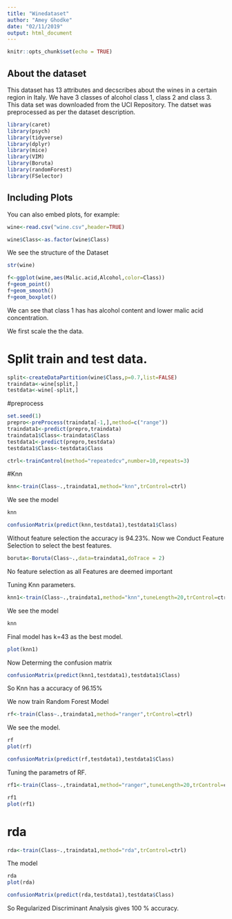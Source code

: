 ```yaml
---
title: "Winedataset"
author: "Amey Ghodke"
date: "02/11/2019"
output: html_document
---
```


```r
knitr::opts_chunk$set(echo = TRUE)
```

## About the dataset

This dataset has 13 attributes and decscribes about the wines in a certain region in Italy. We have 3 classes of alcohol class 1, class 2 and class 3. This data set was downloaded from the UCI Repository. The datset was preprocessed as per the dataset description.

```r
library(caret)
library(psych)
library(tidyverse)
library(dplyr)
library(mice)
library(VIM)
library(Boruta)
library(randomForest)
library(FSelector)
```

## Including Plots

You can also embed plots, for example:

```r
wine<-read.csv("wine.csv",header=TRUE)
```

```r
wine$Class<-as.factor(wine$Class)
```

We see the structure of the Dataset

```r
str(wine)
```
```r
f<-ggplot(wine,aes(Malic.acid,Alcohol,color=Class))
f+geom_point()
f+geom_smooth()
f+geom_boxplot()
```
We can see that class 1 has has alcohol content and lower malic acid concentration.

We first scale the the data.

# Split train and test data.
```r
split<-createDataPartition(wine$Class,p=0.7,list=FALSE)
traindata<-wine[split,]
testdata<-wine[-split,]
```

#preprocess

```r
set.seed(1)
prepro<-preProcess(traindata[-1,],method=c("range"))
traindata1<-predict(prepro,traindata)
traindata1$Class<-traindata$Class
testdata1<-predict(prepro,testdata)
testdata1$Class<-testdata$Class
```

```r
ctrl<-trainControl(method="repeatedcv",number=10,repeats=3)
```
#Knn

```r
knn<-train(Class~.,traindata1,method="knn",trControl=ctrl)
```

We see the model 

```r
knn
```

```r
confusionMatrix(predict(knn,testdata1),testdata1$Class)
```


Without feature selection the accuracy is 94.23%. Now we Conduct Feature Selection to select the best features.

```r
boruta<-Boruta(Class~.,data=traindata1,doTrace = 2)
```

No feature selection as all Features are deemed important

Tuning Knn parameters.

```r
knn1<-train(Class~.,traindata1,method="knn",tuneLength=20,trControl=ctrl)
```
We see the model
```r
knn
```

Final model has k=43 as the best model.

```r
plot(knn1)
```

Now Determing the confusion matrix

```r
confusionMatrix(predict(knn1,testdata1),testdata1$Class)
```

So Knn has a accuracy of 96.15%

We now train Random Forest Model

```r
rf<-train(Class~.,traindata1,method="ranger",trControl=ctrl)
```
We see the model.
```r
rf
plot(rf)
```

```r
confusionMatrix(predict(rf,testdata1),testdata1$Class)
```

Tuning the parametrs of RF.
```r
rf1<-train(Class~.,traindata1,method="ranger",tuneLength=20,trControl=ctrl)
```
```r
rf1
plot(rf1)
```

# rda

```r
rda<-train(Class~.,traindata1,method="rda",trControl=ctrl)
```

The model

```r
rda
plot(rda)
```

```r
confusionMatrix(predict(rda,testdata1),testdata$Class)
```

So Regularized Discriminant Analysis gives 100 % accuracy.
